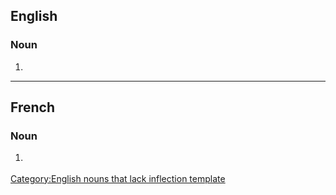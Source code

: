 ==English==

===Noun===
{{infl|en|noun}}[[Category:English nouns that lack inflection template]]

# {{plural of|[[dispositif]]}}

----

==French==

===Noun===
{{infl|fr|noun}}

# {{plural of|[[dispositif]]}} {{m}}